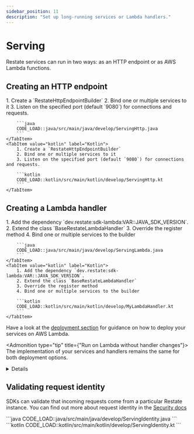 ```yaml
---
sidebar_position: 11
description: "Set up long-running services or Lambda handlers."
---
```



# Serving
Restate services can run in two ways: as an HTTP endpoint or as AWS Lambda functions.

## Creating an HTTP endpoint

<Tabs groupId="sdk" queryString>
    <TabItem value="java" label="Java">
        1. Create a `RestateHttpEndpointBuilder`
        2. Bind one or multiple services to it
        3. Listen on the specified port (default `9080`) for connections and requests.

        ```java
        CODE_LOAD::java/src/main/java/develop/ServingHttp.java
        ```
    </TabItem>
    <TabItem value="kotlin" label="Kotlin">
        1. Create a `RestateHttpEndpointBuilder`
        2. Bind one or multiple services to it
        3. Listen on the specified port (default `9080`) for connections and requests.

        ```kotlin
        CODE_LOAD::kotlin/src/main/kotlin/develop/ServingHttp.kt
        ```
    </TabItem>
</Tabs>

## Creating a Lambda handler
<Tabs groupId="sdk" queryString>
    <TabItem value="java" label="Java">
        1. Add the dependency `dev.restate:sdk-lambda:VAR::JAVA_SDK_VERSION`.
        2. Extend the class `BaseRestateLambdaHandler`
        3. Override the register method
        4. Bind one or multiple services to the builder

        ```java
        CODE_LOAD::java/src/main/java/develop/ServingLambda.java
        ```
    </TabItem>
    <TabItem value="kotlin" label="Kotlin">
        1. Add the dependency `dev.restate:sdk-lambda:VAR::JAVA_SDK_VERSION`.
        2. Extend the class `BaseRestateLambdaHandler`
        3. Override the register method
        4. Bind one or multiple services to the builder

        ```kotlin
        CODE_LOAD::kotlin/src/main/kotlin/develop/MyLambdaHandler.kt
        ```
    </TabItem>
</Tabs>

Have a look at the [deployment section](/category/aws--aws-lambda) for guidance on how to deploy your services on AWS Lambda.

<Admonition type="tip" title={"Run on Lambda without handler changes"}>
The implementation of your services and handlers remains the same for both deployment options.
</Admonition>


<details className="grey-details">

    <summary>Using Java 21 Virtual Threads</summary>

If you use a JVM >= 21, you can use virtual threads to run your services:

<Tabs groupId="sdk" queryString>
<TabItem value="java" label="Java">

```java
CODE_LOAD::java/src/main/java/develop/ServingVirtualThreads.java
```

</TabItem>
<TabItem value="kotlin" label="Kotlin">

```kotlin
CODE_LOAD::kotlin/src/main/kotlin/develop/ServingVirtualThreads.kt
```

</TabItem>
</Tabs>
</details>

## Validating request identity

SDKs can validate that incoming requests come from a particular Restate
instance. You can find out more about request identity in the [Security docs](/operate/security#locking-down-service-access)

<Tabs groupId="sdk" queryString>
    <TabItem value="java" label="Java">
        ```java
        CODE_LOAD::java/src/main/java/develop/ServingIdentity.java
        ```
    </TabItem>
    <TabItem value="kotlin" label="Kotlin">
        ```kotlin
        CODE_LOAD::kotlin/src/main/kotlin/develop/ServingIdentity.kt
        ```
    </TabItem>
</Tabs>
